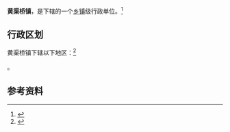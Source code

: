 {{中国乡级行政区|64/02/21/101/000|景观照片文件名 =Huangquqiao Town, Ningxia.jpg|景观照片描述 = [[109国道|109国道]]横穿黄渠桥镇}}

'''黄渠桥镇'''，是{{PRC admin/fullname|64/02/21/101/000|3}}下辖的一个[[乡镇|乡镇]]级行政单位。<ref>{{PRC admin/ref sgc|{{PRC admin/parent|64/02/21/101/000}}}}</ref>

== 行政区划 ==

黄渠桥镇下辖以下地区：<ref>{{PRC admin/ref sgc|64/02/21/101/000}}</ref>

{{PRC admin/children|64/02/21/101/000}}。

== 参考资料 ==

{{reflist}}

{{行政区划小作品}}
{{NingXia-stub}}
{{PRC admin/navcat|64/02/21/101/000}}